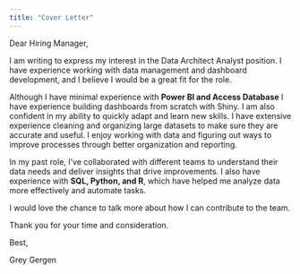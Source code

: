```yaml
---
title: "Cover Letter"
---
```


Dear Hiring Manager,

I am writing to express my interest in the Data Architect Analyst position. I have experience working with data management and dashboard development, and I believe I would be a great fit for the role.

Although I have minimal experience with **Power BI and Access Database** I have experience building dashboards from scratch with Shiny. I am also confident in my ability to quickly adapt and learn new skills. I have extensive experience cleaning and organizing large datasets to make sure they are accurate and useful. I enjoy working with data and figuring out ways to improve processes through better organization and reporting.

In my past role, I’ve collaborated with different teams to understand their data needs and deliver insights that drive improvements. I also have experience with **SQL, Python, and R**, which have helped me analyze data more effectively and automate tasks.

I would love the chance to talk more about how I can contribute to the team.

Thank you for your time and consideration.

Best,

Grey Gergen\
